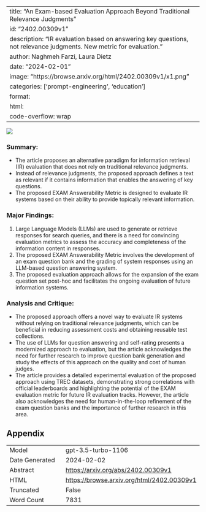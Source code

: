 
---
title: "An Exam-based Evaluation Approach Beyond Traditional Relevance Judgments"
id: "2402.00309v1"
description: "IR evaluation based on answering key questions, not relevance judgments. New metric for evaluation."
author: Naghmeh Farzi, Laura Dietz
date: "2024-02-01"
image: "https://browse.arxiv.org/html/2402.00309v1/x1.png"
categories: ['prompt-engineering', 'education']
format:
  html:
    code-overflow: wrap
---

![](https://browse.arxiv.org/html/2402.00309v1/x1.png)

### **Summary:**
- The article proposes an alternative paradigm for information retrieval (IR) evaluation that does not rely on traditional relevance judgments.
- Instead of relevance judgments, the proposed approach defines a text as relevant if it contains information that enables the answering of key questions.
- The proposed EXAM Answerability Metric is designed to evaluate IR systems based on their ability to provide topically relevant information.

### **Major Findings:**
1. Large Language Models (LLMs) are used to generate or retrieve responses for search queries, and there is a need for convincing evaluation metrics to assess the accuracy and completeness of the information content in responses.
2. The proposed EXAM Answerability Metric involves the development of an exam question bank and the grading of system responses using an LLM-based question answering system.
3. The proposed evaluation approach allows for the expansion of the exam question set post-hoc and facilitates the ongoing evaluation of future information systems.

### **Analysis and Critique:**
- The proposed approach offers a novel way to evaluate IR systems without relying on traditional relevance judgments, which can be beneficial in reducing assessment costs and obtaining reusable test collections.
- The use of LLMs for question answering and self-rating presents a modernized approach to evaluation, but the article acknowledges the need for further research to improve question bank generation and study the effects of this approach on the quality and cost of human judges.
- The article provides a detailed experimental evaluation of the proposed approach using TREC datasets, demonstrating strong correlations with official leaderboards and highlighting the potential of the EXAM evaluation metric for future IR evaluation tracks. However, the article also acknowledges the need for human-in-the-loop refinement of the exam question banks and the importance of further research in this area.

## Appendix

|          |          |
|----------|----------|
| Model     | gpt-3.5-turbo-1106       |
| Date Generated     | 2024-02-02       |
| Abstract | [https://arxiv.org/abs/2402.00309v1](https://arxiv.org/abs/2402.00309v1)        |
| HTML     | [https://browse.arxiv.org/html/2402.00309v1](https://browse.arxiv.org/html/2402.00309v1)       |
| Truncated       | False       |
| Word Count       | 7831       |